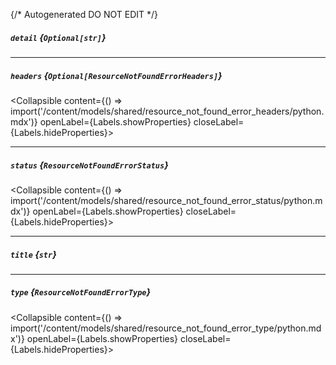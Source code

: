 {/* Autogenerated DO NOT EDIT  */}

##### `detail` *{`Optional[str]`}*

---
##### `headers` *{`Optional[ResourceNotFoundErrorHeaders]`}*
<Collapsible content={() => import('/content/models/shared/resource_not_found_error_headers/python.mdx')} openLabel={Labels.showProperties} closeLabel={Labels.hideProperties}>
</Collapsible>

---
##### `status` *{`ResourceNotFoundErrorStatus`}*
<Collapsible content={() => import('/content/models/shared/resource_not_found_error_status/python.mdx')} openLabel={Labels.showProperties} closeLabel={Labels.hideProperties}>
</Collapsible>

---
##### `title` *{`str`}*

---
##### `type` *{`ResourceNotFoundErrorType`}*
<Collapsible content={() => import('/content/models/shared/resource_not_found_error_type/python.mdx')} openLabel={Labels.showProperties} closeLabel={Labels.hideProperties}>
</Collapsible>


